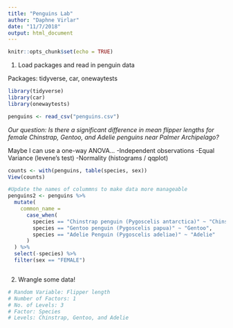 ```yaml
---
title: "Penguins Lab"
author: "Daphne Virlar"
date: "11/7/2018"
output: html_document
---
```


```r
knitr::opts_chunk$set(echo = TRUE)
```


1. Load packages and read in penguin data

Packages: tidyverse, car, onewaytests
```r

library(tidyverse)
library(car)
library(onewaytests)

penguins <- read_csv("penguins.csv")

```


*Our question: Is there a significant difference in mean flipper lengths for female Chinstrap, Gentoo, and Adelie penguins near Palmer Archipelago?*

Maybe I can use a one-way ANOVA...
-Independent observations
-Equal Variance (levene's test)
-Normality (histograms / qqplot)


```r

counts <- with(penguins, table(species, sex))
View(counts)

#Update the names of colummns to make data more manageable
penguins2 <- penguins %>% 
  mutate(
    common_name = 
      case_when(
        species == "Chinstrap penguin (Pygoscelis antarctica)" ~ "Chinstrap",
        species == "Gentoo penguin (Pygoscelis papua)" ~ "Gentoo",
        species == "Adelie Penguin (Pygoscelis adeliae)" ~ "Adelie"
      )
  ) %>% 
  select(-species) %>% 
  filter(sex == "FEMALE")



```



2. Wrangle some data!
```r



# Random Variable: Flipper length
# Number of Factors: 1
# No. of Levels: 3
# Factor: Species
# Levels: Chinstrap, Gentoo, and Adelie



```




